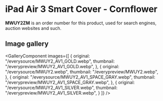
# iPad Air 3 Smart Cover - Cornflower

<Callout type='info' emoji='👉🏻'>**MWUY2ZM** is an order number for this product, used for search engines, auction websites and such.</Callout>

## Image gallery

<GalleryComponent
    images={[
      {
        original: "/everysource/MWUY2_AV1_GOLD.webp",
        thumbnail: "/everypreview/MWUY2_AV1_GOLD.webp",
      },
      {
        original: "/everysource/MWUY2.webp",
        thumbnail: "/everypreview/MWUY2.webp",
      },
      {
        original: "/everysource/MWUY2_AV1_SPACE_GRAY.webp",
        thumbnail: "/everypreview/MWUY2_AV1_SPACE_GRAY.webp",
      },
      {
        original: "/everysource/MWUY2_AV1_SILVER.webp",
        thumbnail: "/everypreview/MWUY2_AV1_SILVER.webp",
      }
    ]}
  />
